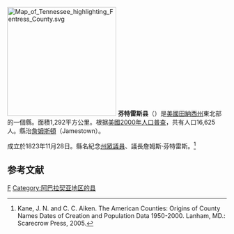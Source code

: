 {{noteTA
|T=zh-hans:芬特雷斯县 (田纳西州);zh-hk:芬特雷斯縣 (田納西州);zh-tw:芬特雷斯郡 (田納西州);
|1=zh-hans:县;zh-hk:縣;zh-tw:郡;
}}
[[File:Map_of_Tennessee_highlighting_Fentress_County.svg|250px]]
'''芬特雷斯县'''（{{lang-en|Fentress County}}）是[[美國|美國]][[田納西州|田納西州]]東北部的一個縣。面積1,292平方公里。根据[[美國2000年人口普查|美國2000年人口普查]]，共有人口16,625人。縣治[[詹姆斯頓_(田納西州)|詹姆斯頓]]（Jamestown）。

成立於1823年11月28日。縣名紀念[[田納西州州眾議院|州眾議員]]、議長詹姆斯·芬特雷斯。<ref>Kane, J. N. and C. C. Aiken. The American Counties: Origins of County Names Dates of Creation and Population Data 1950-2000. Lanham, MD.: Scarecrow Press, 2005.</ref>

== 参考文献 ==
<div class="references-small">
<references />
</div>

[[Category:田納西州行政區劃|F]]
[[Category:阿巴拉契亚地区的县|Category:阿巴拉契亚地区的县]]